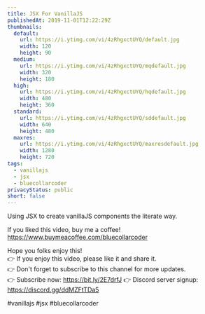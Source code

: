 ```yaml
---
title: JSX For VanillaJS
publishedAt: 2019-11-01T12:22:29Z
thumbnails:
  default:
    url: https://i.ytimg.com/vi/4zRhgxctUYQ/default.jpg
    width: 120
    height: 90
  medium:
    url: https://i.ytimg.com/vi/4zRhgxctUYQ/mqdefault.jpg
    width: 320
    height: 180
  high:
    url: https://i.ytimg.com/vi/4zRhgxctUYQ/hqdefault.jpg
    width: 480
    height: 360
  standard:
    url: https://i.ytimg.com/vi/4zRhgxctUYQ/sddefault.jpg
    width: 640
    height: 480
  maxres:
    url: https://i.ytimg.com/vi/4zRhgxctUYQ/maxresdefault.jpg
    width: 1280
    height: 720
tags:
  - vanillajs
  - jsx
  - bluecollarcoder
privacyStatus: public
short: false
---
```

  
  Using JSX to create vanillaJS components the literate way.

If you liked this video, buy me a coffee! https://www.buymeacoffee.com/bluecollarcoder

Hope you folks enjoy this!    
👉 If you enjoy this video, please like it and share it.    
👉 Don't forget to subscribe to this channel for more updates.    
👉 Subscribe now: https://bit.ly/2E7drfJ
👉 Discord server signup: https://discord.gg/ddMZFtTDa5

#vanillajs #jsx #bluecollarcoder
  